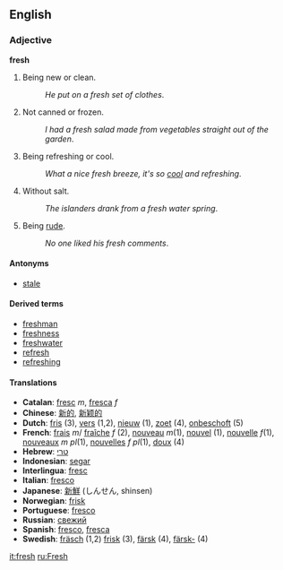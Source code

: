 ==English==
=== Adjective ===
'''fresh'''
#Being new or clean.
#:''He put on a fresh set of clothes''. 
#Not canned or frozen.
#:''I had a fresh salad made from vegetables straight out of the garden''.
#Being refreshing or cool.
#:''What a nice fresh breeze, it's so [[cool]] and refreshing''.
#Without salt.
#:''The islanders drank from a fresh water spring''.
#Being [[rude]].
#:''No one liked his fresh comments''.

==== Antonyms ====
*[[stale]]

==== Derived terms ====
*[[freshman]]
*[[freshness]]
*[[freshwater]]
*[[refresh]]
*[[refreshing]]

====Translations====
*'''Catalan''': [[fresc]] ''m'', [[fresca]] ''f''
*'''Chinese''': [[新的]], [[新颖的]]
*'''Dutch''': [[fris]] (3), [[vers]] (1,2), [[nieuw]] (1), [[zoet]] (4), [[onbeschoft]] (5)
*'''French''': [[frais]] ''m''/ [[fraîche]] ''f'' (2), [[nouveau]] ''m''(1), [[nouvel]] (1), [[nouvelle]] ''f''(1), [[nouveaux]] ''m pl''(1), [[nouvelles]] ''f pl''(1), [[doux]] (4)
*'''Hebrew''': [[טרי]]
*'''Indonesian''': [[segar]]
*'''Interlingua''': [[fresc]]
*'''Italian''': [[fresco]]
*'''Japanese''': [[新鮮]] (しんせん, shinsen)
*'''Norwegian''': [[frisk]]
*'''Portuguese''': [[fresco]]
*'''Russian''': [[свежий]]
*'''Spanish''': [[fresco]], [[fresca]]
*'''Swedish''': [[fräsch]] (1,2) [[frisk]] (3), [[färsk]] (4), [[färsk-]] (4)

[[it:fresh]]
[[ru:Fresh]]